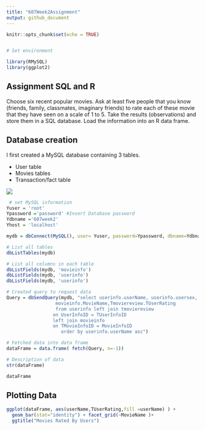 ```yaml
---
title: "607Week2Assignment"
output: github_document
---
```


```r
knitr::opts_chunk$set(echo = TRUE)


# Set environment

library(RMySQL)
library(ggplot2)

```

## Assignment SQL and R 

Choose six recent popular movies.  Ask at least five people that you know (friends, family, classmates, imaginary friends) to rate each of these movie that they have seen on a scale of 1 to 5.  Take the results (observations) and store them in a SQL database.  Load the information into an R data frame. 

## Database creation

I first created a MySQL database containing 3 tables.

* User table
* Movies tables
* Transaction/fact table



 ![](https://github.com/chrisestevez/DataAnalytics/blob/master/607Week2/Schema.PNG)
 

```r
 # set MySQL information
Yuser = 'root'
Ypassword ='password' #Insert Database password
Ydbname ='607week2'
Yhost = 'localhost'

mydb = dbConnect(MySQL(), user= Yuser, password=Ypassword, dbname=Ydbname, host=Yhost)

# List all tables
dbListTables(mydb)

# List all columns in each table
dbListFields(mydb, 'movieinfo')
dbListFields(mydb, 'userinfo')
dbListFields(mydb, 'userinfo')

# Created query to request data
Query = dbSendQuery(mydb, "select userinfo.userName, userinfo.usersex,
                  movieinfo.MovieName,Tmoviereview.TUserRating
                  from userinfo left join tmoviereview 
                 on UserInfoID = TUserInfoID
                 left join movieinfo
                 on TMovieInfoID = MovieInfoID
                    order by userinfo.userName asc")

# Fetched data into data frame
dataFrame = data.frame( fetch(Query, n=-1))

# Description of data
str(dataFrame)

dataFrame
```

## Plotting Data

```r

ggplot(dataFrame, aes(userName,TUserRating,fill =userName) ) +
  geom_bar(stat="identity") + facet_grid(~MovieName )+
  ggtitle("Movies Rated By Users")

```


